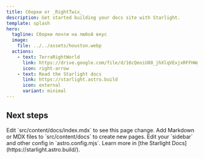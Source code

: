 ```yaml
---
title: Cборки от _RightTwix_
description: Get started building your docs site with Starlight.
template: splash
hero:
  tagline: Сборки почти на любой вкус
  image:
    file: ../../assets/houston.webp
  actions:
    - text: TerraRightWorld
      link: https://drive.google.com/file/d/16cQeoiU08_jhXlqVExjxRFFHWgXHc34U/view?usp=drive_link
      icon: right-arrow
    - text: Read the Starlight docs
      link: https://starlight.astro.build
      icon: external
      variant: minimal
---
```



## Next steps

<CardGrid stagger>
	<Card title="Update content" icon="pencil">
		Edit `src/content/docs/index.mdx` to see this page change.
	</Card>
	<Card title="Add new content" icon="add-document">
		Add Markdown or MDX files to `src/content/docs` to create new pages.
	</Card>
	<Card title="Configure your site" icon="setting">
		Edit your `sidebar` and other config in `astro.config.mjs`.
	</Card>
	<Card title="Read the docs" icon="open-book">
		Learn more in [the Starlight Docs](https://starlight.astro.build/).
	</Card>
</CardGrid>
